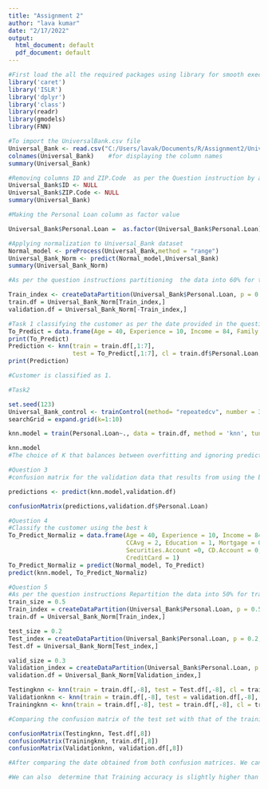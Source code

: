 ---
title: "Assignment 2"
author: "lava kumar"
date: "2/17/2022"
output:
  html_document: default
  pdf_document: default
---

```{r}
#First load the all the required packages using library for smooth execution.
library('caret')
library('ISLR')
library('dplyr')
library('class')
library(readr)
library(gmodels)
library(FNN)
```


```{r}
#To import the UniversalBank.csv file
Universal_Bank <- read.csv("C:/Users/lavak/Documents/R/Assignment2/UniversalBank.csv")
colnames(Universal_Bank)    #for displaying the column names
summary(Universal_Bank)
```

```{r}
#Removing columns ID and ZIP.Code  as per the Question instruction by assigning them to NULL
Universal_Bank$ID <- NULL
Universal_Bank$ZIP.Code <- NULL
summary(Universal_Bank)

```

```{r}
#Making the Personal Loan column as factor value

Universal_Bank$Personal.Loan =  as.factor(Universal_Bank$Personal.Loan)

```

```{r}
#Applying normalization to Universal_Bank dataset
Normal_model <- preProcess(Universal_Bank,method = "range")
Universal_Bank_Norm <- predict(Normal_model,Universal_Bank)
summary(Universal_Bank_Norm)
```


```{r}
#As per the question instructions partitioning  the data into 60% for training and 40% for testing

Train_index <- createDataPartition(Universal_Bank$Personal.Loan, p = 0.6, list = FALSE)
train.df = Universal_Bank_Norm[Train_index,]
validation.df = Universal_Bank_Norm[-Train_index,]
```


```{r}
#Task 1 classifying the customer as per the date provided in the question 1
To_Predict = data.frame(Age = 40, Experience = 10, Income = 84, Family = 2, CCAvg = 2, Education = 1, Mortgage = 0, Securities.Account = 0, CD.Account = 0, Online = 1, CreditCard = 1)
print(To_Predict)
Prediction <- knn(train = train.df[,1:7], 
                  test = To_Predict[,1:7], cl = train.df$Personal.Loan, k = 1)
print(Prediction)

#Customer is classified as 1.

```

```{r}
#Task2

set.seed(123)
Universal_Bank_control <- trainControl(method= "repeatedcv", number = 3, repeats = 2)
searchGrid = expand.grid(k=1:10)

knn.model = train(Personal.Loan~., data = train.df, method = 'knn', tuneGrid = searchGrid,trControl = Universal_Bank_control)

knn.model
#The choice of K that balances between overfitting and ignoring predictor information appears as K=3
```


```{r}
#Question 3
#confusion matrix for the validation data that results from using the best k.

predictions <- predict(knn.model,validation.df)

confusionMatrix(predictions,validation.df$Personal.Loan)
```



```{r}
#Question 4
#Classify the customer using the best k
To_Predict_Normaliz = data.frame(Age = 40, Experience = 10, Income = 84, Family = 2,
                                 CCAvg = 2, Education = 1, Mortgage = 0,
                                 Securities.Account =0, CD.Account = 0, Online = 1,
                                 CreditCard = 1)
To_Predict_Normaliz = predict(Normal_model, To_Predict)
predict(knn.model, To_Predict_Normaliz)

```



```{r}
#Question 5
#As per the question instructions Repartition the data into 50% for training ,30%  for validation, 20% for test
train_size = 0.5
Train_index = createDataPartition(Universal_Bank$Personal.Loan, p = 0.5, list = FALSE)
train.df = Universal_Bank_Norm[Train_index,]

test_size = 0.2
Test_index = createDataPartition(Universal_Bank$Personal.Loan, p = 0.2, list = FALSE)
Test.df = Universal_Bank_Norm[Test_index,]

valid_size = 0.3
Validation_index = createDataPartition(Universal_Bank$Personal.Loan, p = 0.3, list = FALSE)
validation.df = Universal_Bank_Norm[Validation_index,]

Testingknn <- knn(train = train.df[,-8], test = Test.df[,-8], cl = train.df[,8], k =3)
Validationknn <- knn(train = train.df[,-8], test = validation.df[,-8], cl = train.df[,8], k =3)
Trainingknn <- knn(train = train.df[,-8], test = train.df[,-8], cl = train.df[,8], k =3)

#Comparing the confusion matrix of the test set with that of the training and validation sets.

confusionMatrix(Testingknn, Test.df[,8])
confusionMatrix(Trainingknn, train.df[,8])
confusionMatrix(Validationknn, validation.df[,8])

#After comparing the date obtained from both confusion matrices. We can observe it training accuracy is slightly higher when data is splitting test data= 50.

#We can also  determine that Training accuracy is slightly higher than the test and validation sets whihch means the alogorithm is working how it should.
```

